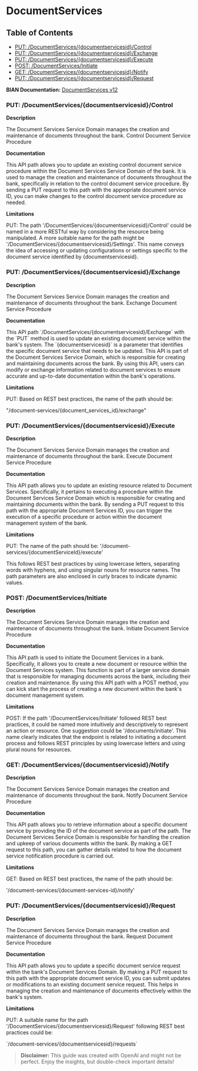 # DocumentServices

## Table of Contents
- [PUT: /DocumentServices/\{documentservicesid\}/Control](#put-/documentservices/\{documentservicesid\}/control)
- [PUT: /DocumentServices/\{documentservicesid\}/Exchange](#put-/documentservices/\{documentservicesid\}/exchange)
- [PUT: /DocumentServices/\{documentservicesid\}/Execute](#put-/documentservices/\{documentservicesid\}/execute)
- [POST: /DocumentServices/Initiate](#post-/documentservices/initiate)
- [GET: /DocumentServices/\{documentservicesid\}/Notify](#get-/documentservices/\{documentservicesid\}/notify)
- [PUT: /DocumentServices/\{documentservicesid\}/Request](#put-/documentservices/\{documentservicesid\}/request)


**BIAN Documentation:** [DocumentServices v12](https://app.swaggerhub.com/apis/BIAN-3/DocumentServices/12.0.0)

### PUT: /DocumentServices/\{documentservicesid\}/Control

**Description**

The Document Services Service Domain manages the creation and maintenance of documents throughout the bank\. Control Document Service Procedure

**Documentation**

This API path allows you to update an existing control document service procedure within the Document Services Service Domain of the bank\. It is used to manage the creation and maintenance of documents throughout the bank\, specifically in relation to the control document service procedure\. By sending a PUT request to this path with the appropriate document service ID\, you can make changes to the control document service procedure as needed\.

**Limitations**

PUT: The path '/DocumentServices/\{documentservicesid\}/Control' could be named in a more RESTful way by considering the resource being manipulated\. A more suitable name for the path might be '/DocumentServices/\{documentservicesid\}/Settings'\. This name conveys the idea of accessing or updating configurations or settings specific to the document service identified by \{documentservicesid\}\.

### PUT: /DocumentServices/\{documentservicesid\}/Exchange

**Description**

The Document Services Service Domain manages the creation and maintenance of documents throughout the bank\. Exchange Document Service Procedure

**Documentation**

This API path \`/DocumentServices/\{documentservicesid\}/Exchange\` with the \`PUT\` method is used to update an existing document service within the bank's system\. The \`\{documentservicesid\}\` is a parameter that identifies the specific document service that needs to be updated\. This API is part of the Document Services Service Domain\, which is responsible for creating and maintaining documents across the bank\. By using this API\, users can modify or exchange information related to document services to ensure accurate and up\-to\-date documentation within the bank's operations\.

**Limitations**

PUT: Based on REST best practices\, the name of the path should be:

"/document\-services/\{document\_services\_id\}/exchange"

### PUT: /DocumentServices/\{documentservicesid\}/Execute

**Description**

The Document Services Service Domain manages the creation and maintenance of documents throughout the bank\. Execute Document Service Procedure

**Documentation**

This API path allows you to update an existing resource related to Document Services\. Specifically\, it pertains to executing a procedure within the Document Services Service Domain which is responsible for creating and maintaining documents within the bank\. By sending a PUT request to this path with the appropriate Document Services ID\, you can trigger the execution of a specific procedure or action within the document management system of the bank\.

**Limitations**

PUT: The name of the path should be: '/document\-services/\{documentServiceId\}/execute'

This follows REST best practices by using lowercase letters\, separating words with hyphens\, and using singular nouns for resource names\. The path parameters are also enclosed in curly braces to indicate dynamic values\.

### POST: /DocumentServices/Initiate

**Description**

The Document Services Service Domain manages the creation and maintenance of documents throughout the bank\. Initiate Document Service Procedure

**Documentation**

This API path is used to initiate the Document Services in a bank\. Specifically\, it allows you to create a new document or resource within the Document Services system\. This function is part of a larger service domain that is responsible for managing documents across the bank\, including their creation and maintenance\. By using this API path with a POST method\, you can kick start the process of creating a new document within the bank's document management system\.

**Limitations**

POST: If the path '/DocumentServices/Initiate' followed REST best practices\, it could be named more intuitively and descriptively to represent an action or resource\. One suggestion could be '/documents/initiate'\. This name clearly indicates that the endpoint is related to initiating a document process and follows REST principles by using lowercase letters and using plural nouns for resources\.

### GET: /DocumentServices/\{documentservicesid\}/Notify

**Description**

The Document Services Service Domain manages the creation and maintenance of documents throughout the bank\. Notify Document Service Procedure

**Documentation**

This API path allows you to retrieve information about a specific document service by providing the ID of the document service as part of the path\. The Document Services Service Domain is responsible for handling the creation and upkeep of various documents within the bank\. By making a GET request to this path\, you can gather details related to how the document service notification procedure is carried out\.

**Limitations**

GET: Based on REST best practices\, the name of the path should be:

'/document\-services/\{document\-services\-id\}/notify'

### PUT: /DocumentServices/\{documentservicesid\}/Request

**Description**

The Document Services Service Domain manages the creation and maintenance of documents throughout the bank\. Request Document Service Procedure

**Documentation**

This API path allows you to update a specific document service request within the bank's Document Services Domain\. By making a PUT request to this path with the appropriate document service ID\, you can submit updates or modifications to an existing document service request\. This helps in managing the creation and maintenance of documents effectively within the bank's system\.

**Limitations**

PUT: A suitable name for the path '/DocumentServices/\{documentservicesid\}/Request' following REST best practices could be:

\`/document\-services/\{documentservicesid\}/requests\`

> **Disclaimer:** This guide was created with OpenAI and might not be perfect. Enjoy the insights, but double-check important details!
